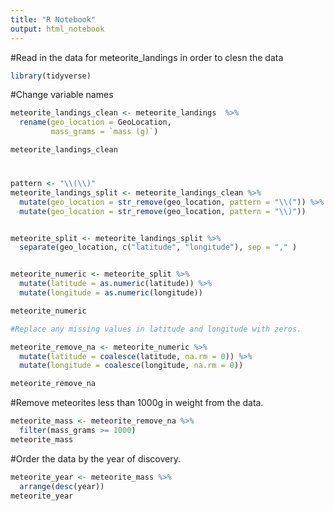 ```yaml
---
title: "R Notebook"
output: html_notebook
---
```


#Read in the data for meteorite_landings in order to clesn the data

```r
library(tidyverse)
```


#Change variable names

```r
meteorite_landings_clean <- meteorite_landings  %>% 
  rename(geo_location = GeoLocation,
         mass_grams = `mass (g)`)

meteorite_landings_clean
```
# 
```r
pattern <- "\\(\\)"
meteorite_landings_split <- meteorite_landings_clean %>%
  mutate(geo_location = str_remove(geo_location, pattern = "\\(")) %>%
  mutate(geo_location = str_remove(geo_location, pattern = "\\)"))


meteorite_split <- meteorite_landings_split %>%
  separate(geo_location, c("latitude", "longitude"), sep = "," )


meteorite_numeric <- meteorite_split %>%
  mutate(latitude = as.numeric(latitude)) %>%
  mutate(longitude = as.numeric(longitude))

meteorite_numeric

```

```r
#Replace any missing values in latitude and longitude with zeros.

meteorite_remove_na <- meteorite_numeric %>%
  mutate(latitude = coalesce(latitude, na.rm = 0)) %>%
  mutate(longitude = coalesce(longitude, na.rm = 0))

meteorite_remove_na

```

#Remove meteorites less than 1000g in weight from the data.

```r
meteorite_mass <- meteorite_remove_na %>%
  filter(mass_grams >= 1000)
meteorite_mass
```

#Order the data by the year of discovery.

```r
meteorite_year <- meteorite_mass %>% 
  arrange(desc(year))
meteorite_year
```

